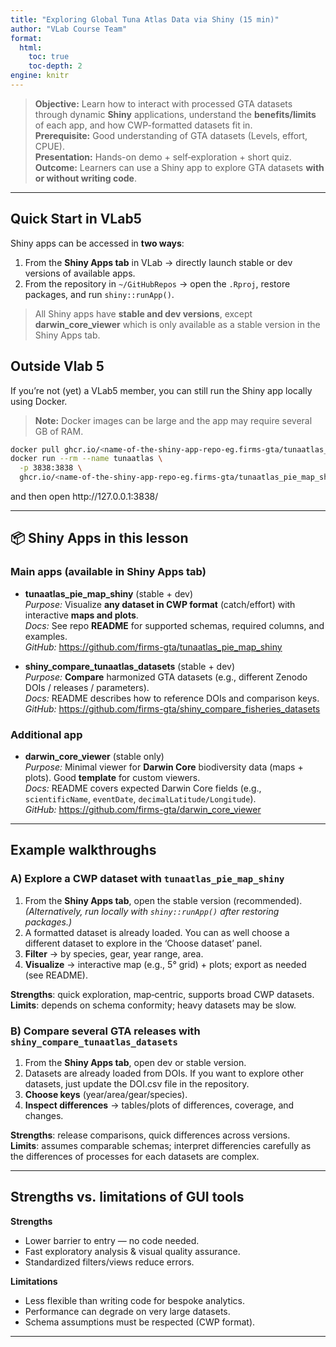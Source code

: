 ```yaml
---
title: "Exploring Global Tuna Atlas Data via Shiny (15 min)"
author: "VLab Course Team"
format:
  html:
    toc: true
    toc-depth: 2
engine: knitr
---
```


> **Objective:** Learn how to interact with processed GTA datasets through dynamic **Shiny** applications, understand the **benefits/limits** of each app, and how CWP-formatted datasets fit in.  
> **Prerequisite:** Good understanding of GTA datasets (Levels, effort, CPUE).  
> **Presentation:** Hands-on demo + self‑exploration + short quiz.  
> **Outcome:** Learners can use a Shiny app to explore GTA datasets **with or without writing code**.  

---

## Quick Start in VLab5

Shiny apps can be accessed in **two ways**:

1. From the **Shiny Apps tab** in VLab → directly launch stable or dev versions of available apps.
2. From the repository in `~/GitHubRepos` → open the `.Rproj`, restore packages, and run `shiny::runApp()`.

> All Shiny apps have **stable and dev versions**, except **darwin_core_viewer** which is only available as a stable version in the Shiny Apps tab.

## Outside Vlab 5

If you’re not (yet) a VLab5 member, you can still run the Shiny app locally using Docker.

> **Note:** Docker images can be large and the app may require several GB of RAM.

```bash
docker pull ghcr.io/<name-of-the-shiny-app-repo-eg.firms-gta/tunaatlas_pie_map_shiny> #(first time only)
docker run --rm --name tunaatlas \
  -p 3838:3838 \
  ghcr.io/<name-of-the-shiny-app-repo-eg.firms-gta/tunaatlas_pie_map_shiny>

```

and then open http://127.0.0.1:3838/

---

## 📦 Shiny Apps in this lesson

### Main apps (available in Shiny Apps tab)
- **tunaatlas_pie_map_shiny** (stable + dev)  
  *Purpose:* Visualize **any dataset in CWP format** (catch/effort) with interactive **maps and plots**.  
  *Docs:* See repo **README** for supported schemas, required columns, and examples.  
  *GitHub:* <https://github.com/firms-gta/tunaatlas_pie_map_shiny>

- **shiny_compare_tunaatlas_datasets** (stable + dev)  
  *Purpose:* **Compare** harmonized GTA datasets (e.g., different Zenodo DOIs / releases / parameters).  
  *Docs:* README describes how to reference DOIs and comparison keys.  
  *GitHub:* <https://github.com/firms-gta/shiny_compare_fisheries_datasets>

### Additional app
- **darwin_core_viewer** (stable only)  
  *Purpose:* Minimal viewer for **Darwin Core** biodiversity data (maps + plots). Good **template** for custom viewers.  
  *Docs:* README covers expected Darwin Core fields (e.g., `scientificName`, `eventDate`, `decimalLatitude/Longitude`).  
  *GitHub:* <https://github.com/firms-gta/darwin_core_viewer>

---

## Example walkthroughs

### A) Explore a CWP dataset with `tunaatlas_pie_map_shiny`
1. From the **Shiny Apps tab**, open the stable version (recommended).  
   *(Alternatively, run locally with `shiny::runApp()` after restoring packages.)*  
2. A formatted dataset is already loaded. You can as well choose a different dataset to explore in the 'Choose dataset' panel.
3. **Filter** → by species, gear, year range, area.  
4. **Visualize** → interactive map (e.g., 5° grid) + plots; export as needed (see README).

**Strengths**: quick exploration, map‑centric, supports broad CWP datasets.  
**Limits**: depends on schema conformity; heavy datasets may be slow.

### B) Compare several GTA releases with `shiny_compare_tunaatlas_datasets`
1. From the **Shiny Apps tab**, open dev or stable version.  
2. Datasets are already loaded from DOIs. If you want to explore other datasets, just update the DOI.csv file in the repository.  
3. **Choose keys** (year/area/gear/species).  
4. **Inspect differences** → tables/plots of differences, coverage, and changes.  

**Strengths**: release comparisons, quick differences across versions.  
**Limits**: assumes comparable schemas; interpret differencies carefully as the differences of processes for each datasets are complex.

---

## Strengths vs. limitations of GUI tools
**Strengths**

- Lower barrier to entry — no code needed.  
- Fast exploratory analysis & visual quality assurance.  
- Standardized filters/views reduce errors.

**Limitations**

- Less flexible than writing code for bespoke analytics.  
- Performance can degrade on very large datasets.  
- Schema assumptions must be respected (CWP format).

<!-- --- -->

<!-- ## Optional: Where CWP fits -->
<!-- - **CWP standards** (species, gear, area) are the **backbone** of harmonization.   -->
<!-- - Shiny apps expect datasets that follow these codes; otherwise mapping fails or fields won’t populate.   -->
<!-- - If you need a refresher, see Lesson **3.1** (standards & FAIR) or Module 1. -->

---

<!-- ## Bonus: What is ShinyProxy? -->
<!-- A container‑based platform for **hosting Shiny apps** at scale (auth, routing, resource control). The GTA apps can be served through ShinyProxy.   -->
<!-- > Coordinate with your platform admin (e.g., **Julien Barde**) for deployment specifics (images, memory, user mapping).   -->
<!-- > See each repo’s **README** for containerization notes or Dockerfiles. -->

<!-- 📌 There is also a **Shiny App Deployment Guide**, but this will be covered in a **separate bonus lesson**. -->

<!-- --- -->

<!-- ## Mini Task + Quick Quiz -->
<!-- **Task (5–10 min)**   -->
<!-- - Launch `tunaatlas_pie_map_shiny` from the Shiny Apps tab, load a CWP catch dataset, filter for one species (e.g., `SKJ`) and 2015–2020, and export a plot. -->

<!-- **Quiz (2 items)**   -->
<!-- 1) Which constraint is **most** crucial for these apps to work?   -->
<!-- - A) File naming   -->
<!-- - B) CWP schema conformity ✅   -->
<!-- - C) Folder depth   -->

<!-- 2) `shiny_compare_tunaatlas_datasets` is mainly used to…   -->
<!-- - A) Edit raw CSVs   -->
<!-- - B) Compare DOI releases ✅   -->
<!-- - C) Generate CPUE -->
